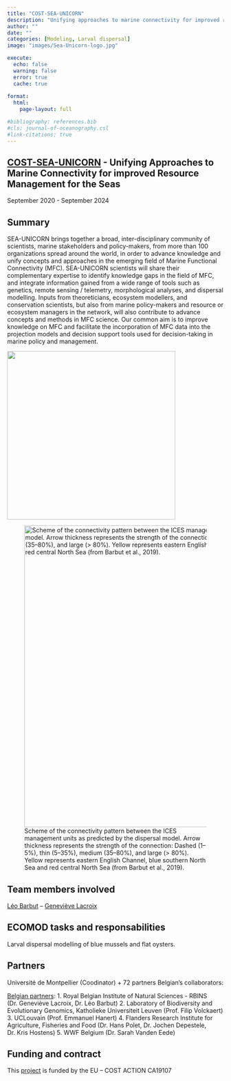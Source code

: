 ```yaml
---
title: "COST-SEA-UNICORN"
description: "Unifying approaches to marine connectivity for improved resource management for the seas"
author: ""
date: ""
categories: [Modeling, Larval dispersal]
image: "images/Sea-Unicorn-logo.jpg"

execute:
  echo: false
  warning: false
  error: true
  cache: true
  
format: 
  html:
    page-layout: full

#bibliography: references.bib
#cls: journal-of-oceanography.csl
#link-citations: true
---
```


## [COST-SEA-UNICORN](https://www.sea-unicorn.com/) - Unifying Approaches to Marine Connectivity for improved Resource Management for the Seas

September 2020 - September 2024

## Summary

SEA-UNICORN brings together a broad, inter-disciplinary community of scientists, marine stakeholders and policy-makers, from more than 100 organizations spread around the world, in order to advance knowledge and unify concepts and approaches in the emerging field of Marine Functional Connectivity (MFC). SEA-UNICORN scientists will share their complementary expertise to identify knowledge gaps in the field of MFC, and integrate information gained from a wide range of tools such as genetics, remote sensing / telemetry, morphological analyses, and dispersal modelling. Inputs from theoreticians, ecosystem modellers, and conservation scientists, but also from marine policy-makers and resource or ecosystem managers in the network, will also contribute to advance concepts and methods in MFC science. Our common aim is to improve knowledge on MFC and facilitate the incorporation of MFC data into the projection models and decision support tools used for decision-taking in marine policy and management.

![](images/Logo_COST-SEA-UNICORN.png){fig-align="center" width="391"}

![Scheme of the connectivity pattern between the ICES management units as predicted by the dispersal model. Arrow thickness represents the strength of the connection: Dashed (1–5%), thin (5–35%), medium (35–80%), and large (\> 80%). Yellow represents eastern English Channel, blue southern North Sea and red central North Sea (from Barbut et al., 2019).](images/Sea-Unicorn_1.png){fig-align="center" width="700"}

## Team members involved

[Léo Barbut](/posts/members/LB) -- [Geneviève Lacroix](/posts/members/GL)

## ECOMOD tasks and responsabilities

Larval dispersal modelling of blue mussels and flat oysters.

## Partners

Université de Montpellier (Coodinator) + 72 partners Belgian's collaborators:

[Belgian partners]{.underline}: 1. Royal Belgian Institute of Natural Sciences - RBINS (Dr. Geneviève Lacroix, Dr. Léo Barbut) 2. Laboratory of Biodiversity and Evolutionary Genomics, Katholieke Universiteit Leuven (Prof. Filip Volckaert) 3. UCLouvain (Prof. Emmanuel Hanert) 4. Flanders Research Institute for Agriculture, Fisheries and Food (Dr. Hans Polet, Dr. Jochen Depestele, Dr. Kris Hostens) 5. WWF Belgium (Dr. Sarah Vanden Eede)

## Funding and contract

This [project](https://www.sea-unicorn.com/) is funded by the EU – COST ACTION CA19107

